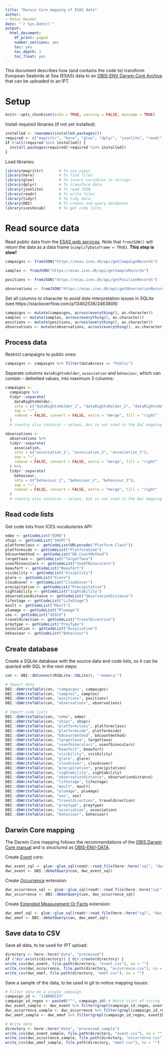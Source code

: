 ```yaml
---
title: "Darwin Core mapping of ESAS data"
author:
- Peter Desmet
date: "`r Sys.Date()`"
output:
  html_document:
    df_print: paged
    number_sections: yes
    toc: yes
    toc_depth: 3
    toc_float: yes
---
```


This document describes how (and contains the code to) transform European Seabirds at Sea (ESAS) data to an [OBIS-ENV Darwin Core Archive](https://obis.org/manual/dataformat/#obis-env-data) that can be uploaded to an IPT.

# Setup 

```r
knitr::opts_chunk$set(echo = TRUE, warning = FALSE, message = TRUE)
```

Install required libraries (if not yet installed):

```r
installed <- rownames(installed.packages())
required <- c("magrittr", "here", "glue", "dplyr", "jsonlite", "readr", "tidyr", "DBI", "icesVocab")
if (!all(required %in% installed)) {
  install.packages(required[!required %in% installed])
}
```

Load libraries:

```r
library(magrittr)       # To use pipes
library(here)           # To find files
library(glue)           # To insert variables in strings
library(dplyr)          # To transform data
library(jsonlite)       # To read JSON
library(readr)          # To write files
library(tidyr)          # To tidy data
library(DBI)            # To create and query databases
library(icesVocab)      # To get code lists
```

# Read source data

Read public data from the [ESAS web services](https://esas.ices.dk/webservices). Note that `fromJSON()` will return the data as a data frame (`simplifyDataframe = TRUE`). **This step is slow!**

```r
campaigns <- fromJSON("https://esas.ices.dk/api/getCampaignRecords")
```

```r
samples <- fromJSON("https://esas.ices.dk/api/getSampleRecords")
```

```r
positions <- fromJSON("https://esas.ices.dk/api/getPositionRecords")
```

```r
observations <- fromJSON("https://esas.ices.dk/api/getObservationRecords")
```

Set all columns to character to avoid date interpretation issues in SQLite (see https://stackoverflow.com/a/13462536/2463806)

```r
campaigns <- mutate(campaigns, across(everything(), as.character))
samples <- mutate(samples, across(everything(), as.character))
positions <- mutate(positions, across(everything(), as.character))
observations <- mutate(observations, across(everything(), as.character))
```

## Process data

Restrict campaigns to public ones:

```r
campaigns <- campaigns %>% filter(dataAccess == "Public")
```

Separate columns `dataRightsHolder`, `association` and `behaviour`, which can contain `~` delimited values, into maximum 3 columns:

```r
campaigns <-
  campaigns %>%
  tidyr::separate(
    dataRightsHolder,
    into = c("dataRightsHolder_1", "dataRightsHolder_2", "dataRightsHolder_3"),
    sep = "~",
    remove = FALSE, convert = FALSE, extra = "merge", fill = "right"
  )
  # country also contains ~ values, but is not used in the DwC mapping
```

```r
observations <-
  observations %>%
  tidyr::separate(
    association,
    into = c("association_1", "association_2", "association_3"),
    sep = "~",
    remove = FALSE, convert = FALSE, extra = "merge", fill = "right"
  ) %>%
  tidyr::separate(
    behaviour,
    into = c("behaviour_1", "behaviour_2", "behaviour_3"),
    sep = "~",
    remove = FALSE, convert = FALSE, extra = "merge", fill = "right"
  )
  # country also contains ~ values, but is not used in the DwC mapping
```

## Read code lists

Get code lists from ICES vocabularies API:

```r
edmo <- getCodeList("EDMO")
shipc <- getCodeList("SHIPC")
platformclass <- getCodeList(URLencode("Platform Class"))
platformside <- getCodeList("PlatformSide")
bdcountmethod <- getCodeList("BD_CountMethod")
targettaxa <- getCodeList("TargetTaxa")
useofbinoculars <- getCodeList("UseOfBinoculars")
beaufort <- getCodeList("Beaufort")
visibility <- getCodeList("Visibility")
glare <- getCodeList("Glare")
cloudcover <- getCodeList("CloudCover")
precipitation <- getCodeList("Precipitation")
sightability <- getCodeList("Sightability")
observationdistance <- getCodeList("ObservationDistance")
lifestage <- getCodeList("LifeStage")
moult <- getCodeList("Moult")
plumage <- getCodeList("Plumage")
sex <- getCodeList("SEXCO")
traveldirection <- getCodeList("TravelDirection")
preytype <- getCodeList("PreyType")
association <- getCodeList("Association")
behaviour <- getCodeList("Behaviour")
```

## Create database

Create a SQLite database with the source data and code lists, so it can be queried with SQL in the next steps:

```r
con <- DBI::dbConnect(RSQLite::SQLite(), ":memory:")

# Import data
DBI::dbWriteTable(con, "campaigns", campaigns)
DBI::dbWriteTable(con, "samples", samples)
DBI::dbWriteTable(con, "positions", positions)
DBI::dbWriteTable(con, "observations", observations)

# Import code lists
DBI::dbWriteTable(con, "edmo", edmo)
DBI::dbWriteTable(con, "shipc", shipc)
DBI::dbWriteTable(con, "platformclass", platformclass)
DBI::dbWriteTable(con, "platformside", platformside)
DBI::dbWriteTable(con, "bdcountmethod", bdcountmethod)
DBI::dbWriteTable(con, "targettaxa", targettaxa)
DBI::dbWriteTable(con, "useofbinoculars", useofbinoculars)
DBI::dbWriteTable(con, "beaufort", beaufort)
DBI::dbWriteTable(con, "visibility", visibility)
DBI::dbWriteTable(con, "glare", glare)
DBI::dbWriteTable(con, "cloudcover", cloudcover)
DBI::dbWriteTable(con, "precipitation", precipitation)
DBI::dbWriteTable(con, "sightability", sightability)
DBI::dbWriteTable(con, "observationdistance", observationdistance)
DBI::dbWriteTable(con, "lifestage", lifestage)
DBI::dbWriteTable(con, "moult", moult)
DBI::dbWriteTable(con, "plumage", plumage)
DBI::dbWriteTable(con, "sex", sex)
DBI::dbWriteTable(con, "traveldirection", traveldirection)
DBI::dbWriteTable(con, "preytype", preytype)
DBI::dbWriteTable(con, "association", association)
DBI::dbWriteTable(con, "behaviour", behaviour)
```

## Darwin Core mapping

The Darwin Core mapping follows the recommendations of the [OBIS Darwin Core manual](https://obis.org/manual/darwincore/) and is structured as [OBIS-ENV-DATA](https://obis.org/manual/dataformat/#obis-env-data).

Create [Event](https://rs.gbif.org/core/dwc_event_2022-02-02.xml) core:

```r
dwc_event_sql <- glue::glue_sql(readr::read_file(here::here("sql", "dwc_event.sql")), .con = con)
dwc_event <- DBI::dbGetQuery(con, dwc_event_sql)
```

Create [Occurrence](https://rs.gbif.org/core/dwc_occurrence_2022-02-02.xml) extension:

```r
dwc_occurrence_sql <- glue::glue_sql(readr::read_file(here::here("sql", "dwc_occurrence.sql")), .con = con)
dwc_occurrence <- DBI::dbGetQuery(con, dwc_occurrence_sql)
```

Create [Extended Measurement Or Facts](https://rs.gbif.org/extension/obis/extended_measurement_or_fact.xml) extension:

```r
dwc_emof_sql <- glue::glue_sql(readr::read_file(here::here("sql", "dwc_emof.sql")), .con = con)
dwc_emof <- DBI::dbGetQuery(con, dwc_emof_sql)
```

## Save data to CSV

Save all data, to be used for IPT upload:

```r
directory <- here::here("data", "processed")
if (!dir.exists(directory)) { dir.create(directory) }
write_csv(dwc_event, file.path(directory, "event.csv"), na = "")
write_csv(dwc_occurrence, file.path(directory, "occurrence.csv"), na = "")
write_csv(dwc_emof, file.path(directory, "emof.csv"), na = "")
```

Save a sample of the data, to be used in git to notice mapping issues:

```r
# Filter data on a single campaign
campaign_id <- "110000153"
campaign_id_regex <- paste0("^", campaign_id) # Match start of string
dwc_event_sample <- dwc_event %>% filter(grepl(campaign_id_regex, eventID))
dwc_occurrence_sample <- dwc_occurrence %>% filter(grepl(campaign_id_regex, eventID))
dwc_emof_sample <- dwc_emof %>% filter(grepl(campaign_id_regex, eventID))

# Write data
directory <- here::here("data", "processed_sample")
write_csv(dwc_event_sample, file.path(directory, "event.csv"), na = "")
write_csv(dwc_occurrence_sample, file.path(directory, "occurrence.csv"), na = "")
write_csv(dwc_emof_sample, file.path(directory, "emof.csv"), na = "")
```
